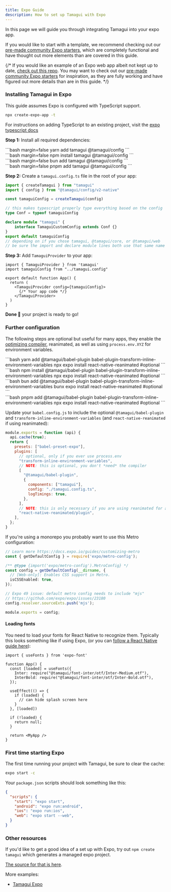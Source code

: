 ```yaml
---
title: Expo Guide
description: How to set up Tamagui with Expo
---
```


In this page we will guide you through integrating Tamagui into your expo app.

If you would like to start with a template, we recommend checking out our [pre-made community Expo starters](/community), which are completely functional and have thought out more elements than are covered in this guide.

{/* If you would like an example of an Expo web app albeit not kept up to date, [check out this repo](https://github.com/LunatiqueCoder/expotamagui). You may want to check out our [pre-made community Expo starters](/community) for inspiration, as they are fully working and have figured out more details than are in this guide. */}

### Installing Tamagui in Expo

This guide assumes Expo is configured with TypeScript support.

```bash
npx create-expo-app -t
```

For instructions on adding TypeScript to an existing project, visit the [expo typescript docs](https://docs.expo.dev/guides/typescript/)

**Step 1:** Install all required dependencies:

<CodeBlockWithTabs>
  <div id="yarn">
    ```bash margin=false
    yarn add tamagui @tamagui/config
    ```
  </div>

  <div id="npm">
    ```bash margin=false
    npm install tamagui @tamagui/config
    ```
  </div>

  <div id="bun">
    ```bash margin=false
    bun add tamagui @tamagui/config
    ```
  </div>

  <div id="pnpm">
    ```bash margin=false
    pnpm add tamagui @tamagui/config
    ```
  </div>
</CodeBlockWithTabs>

**Step 2:** Create a `tamagui.config.ts` file in the root of your app:

```ts
import { createTamagui } from "tamagui"
import { config } from "@tamagui/config/v2-native"

const tamaguiConfig = createTamagui(config)

// this makes typescript properly type everything based on the config
type Conf = typeof tamaguiConfig

declare module "tamagui" {
	interface TamaguiCustomConfig extends Conf {}
}
export default tamaguiConfig
// depending on if you chose tamagui, @tamagui/core, or @tamagui/web
// be sure the import and declare module lines both use that same name
```

**Step 3:** Add `TamaguiProvider` to your app:
```tsx
import { TamaguiProvider } from 'tamagui'
import tamaguiConfig from "../tamagui.config"

export default function App() {
  return (
    <TamaguiProvider config={tamaguiConfig}>
      {/* Your app code */}
    </TamaguiProvider>
  )
}
```

**Done 🎉** your project is ready to go!

### Further configuration

The following steps are optional but useful for many apps, they enable the [optimizing compiler](/docs/compiler/why-a-compiler), reanimated, as well as using `process.env.XYZ` for environment variables.

<CodeBlockWithTabs>
  <div id="yarn">
  ```bash
  yarn add @tamagui/babel-plugin babel-plugin-transform-inline-environment-variables
  npx expo install react-native-reanimated #optional
  ```
  </div>

  <div id="npm">
  ```bash
  npm install @tamagui/babel-plugin babel-plugin-transform-inline-environment-variables
  npx expo install react-native-reanimated #optional
  ```
  </div>

  <div id="bun">
  ```bash
  bun add @tamagui/babel-plugin babel-plugin-transform-inline-environment-variables
  bunx expo install react-native-reanimated #optional
  ```
  </div>

  <div id="pnpm">
  ```bash
  pnpm add @tamagui/babel-plugin babel-plugin-transform-inline-environment-variables
  npx expo install react-native-reanimated #optional
  ```
  </div>
</CodeBlockWithTabs>

Update your `babel.config.js` to include the optional `@tamagui/babel-plugin` and `transform-inline-environment-variables` (and `react-native-reanimated` if using reanimated):

```js
module.exports = function (api) {
  api.cache(true);
  return {
    presets: ["babel-preset-expo"],
    plugins: [
      // optional, only if you ever use process.env
      "transform-inline-environment-variables",
      // NOTE: this is optional, you don't *need* the compiler
      [
        "@tamagui/babel-plugin",
        {
          components: ["tamagui"],
          config: "./tamagui.config.ts",
          logTimings: true,
        },
      ],
      // NOTE: this is only necessary if you are using reanimated for animations
      "react-native-reanimated/plugin",
    ],
  };
}

```

If you're using a monorepo you probably want to use this Metro configuration:

```ts
// Learn more https://docs.expo.io/guides/customizing-metro
const { getDefaultConfig } = require('expo/metro-config');

/** @type {import('expo/metro-config').MetroConfig} */
const config = getDefaultConfig(__dirname, {
  // [Web-only]: Enables CSS support in Metro.
  isCSSEnabled: true,
});

// Expo 49 issue: default metro config needs to include "mjs"
// https://github.com/expo/expo/issues/23180
config.resolver.sourceExts.push('mjs');

module.exports = config;
```

#### Loading fonts

You need to load your fonts for React Native to recognize them. Typically this looks something like if using Expo, (or you can [follow a React Native guide here](https://stackoverflow.com/questions/35255645/how-to-set-default-font-family-in-react-native)):

```tsx
import { useFonts } from 'expo-font'

function App() {
  const [loaded] = useFonts({
    Inter: require("@tamagui/font-inter/otf/Inter-Medium.otf"),
    InterBold: require("@tamagui/font-inter/otf/Inter-Bold.otf"),
  });

  useEffect(() => {
    if (loaded) {
      // can hide splash screen here
    }
  }, [loaded])

  if (!loaded) {
    return null;
  }

  return <MyApp />
}
```

### First time starting Expo

The first time running your project with Tamagui, be sure to clear the cache:

```bash
expo start -c
```

Your `package.json` scripts should look something like this:

```json
{
  "scripts": {
    "start": "expo start",
    "android": "expo run:android",
    "ios": "expo run:ios",
    "web": "expo start --web",
  }
}
```

### Other resources

If you'd like to get a good idea of a set up with Expo, try out `npm create tamagui` which generates a managed expo project.

[The source for that is here](https://github.com/tamagui/tamagui/tree/master/starters/expo).

More examples:

- [Tamagui Expo](https://github.com/ivopr/tamagui-expo)
